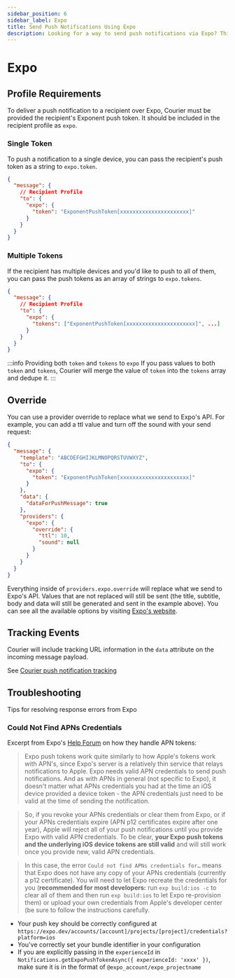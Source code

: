 ```yaml
---
sidebar_position: 6
sidebar_label: Expo
title: Send Push Notifications Using Expo
description: Looking for a way to send push notifications via Expo? This step-by-step tutorial will show you how to integrate Expo's API the easy way.
---
```


# Expo

## Profile Requirements

To deliver a push notification to a recipient over Expo, Courier must be provided the recipient's Exponent push token. It should be included in the recipient profile as `expo`.

### Single Token

To push a notification to a single device, you can pass the recipient's push token as a string to `expo.token`.

```json title=JSON
{
  "message": {
    // Recipient Profile
    "to": {
      "expo": {
        "token": "ExponentPushToken[xxxxxxxxxxxxxxxxxxxxxx]"
      }
    }
  }
}
```

### Multiple Tokens

If the recipient has multiple devices and you'd like to push to all of them, you can pass the push tokens as an array of strings to `expo.tokens`.

```json title=JSON
{
  "message": {
    // Recipient Profile
    "to": {
      "expo": {
        "tokens": ["ExponentPushToken[xxxxxxxxxxxxxxxxxxxxxx]", ...]
      }
    }
  }
}
```

:::info Providing both `token` and `tokens` to `expo`
If you pass values to both `token` and `tokens`, Courier will merge the value of `token` into the `tokens` array and dedupe it.
:::

## Override

You can use a provider override to replace what we send to Expo's API. For example, you can add a ttl value and turn off the sound with your send request:

```json title=JSON
{
  "message": {
    "template": "ABCDEFGHIJKLMNOPQRSTUVWXYZ",
    "to": {
      "expo": {
        "token": "ExponentPushToken[xxxxxxxxxxxxxxxxxxxxxx]"
      }
    },
    "data": {
      "dataForPushMessage": true
    },
    "providers": {
      "expo": {
        "override": {
          "ttl": 10,
          "sound": null
        }
      }
    }
  }
}
```

Everything inside of `providers.expo.override` will replace what we send to Expo's API. Values that are not replaced will still be sent (the title, subtitle, body and data will still be generated and sent in the example above). You can see all the available options by visiting [Expo's website](https://docs.expo.io/versions/v35.0.0/guides/push-notifications/#message-format).

## Tracking Events

Courier will include tracking URL information in the `data` attribute on the incoming message payload.

See [Courier push notification tracking](../push/intro.mdx#tracking)

## Troubleshooting

Tips for resolving response errors from Expo 

### Could Not Find APNs Credentials

Excerpt from Expo's [Help Forum](https://forums.expo.dev/t/push-notification-error-could-not-find-apns-credentials-for-standalone-app/6955) on how they handle APN tokens:

>Expo push tokens work quite similarly to how Apple's tokens work with APN's, since Expo's server is a relatively thin service that relays notifications to Apple. Expo needs valid APN credentials to send push notifications. And as with APNs in general (not specific to Expo), it doesn't matter what APNs credentials you had at the time an iOS device provided a device token - the APN credentials just need to be valid at the time of sending the notification.

>So, if you revoke your APNs credentials or clear them from Expo, or if your APNs credentials expire (APN p12 certificates expire after one year), Apple will reject all of your push notifications until you provide Expo with valid APN credentials. To be clear, **your Expo push tokens and the underlying iOS device tokens are still valid** and will still work once you provide new, valid APN credentials.

>In this case, the error `Could not find APNs credentials for…` means that Expo does not have any copy of your APNs credentials (currently a p12 certificate). You will need to let Expo recreate the credentials for you (**recommended for most developers:** run `exp build:ios -c` to clear all of them and then run `exp build:ios` to let Expo re-provision them) or upload your own credentials from Apple's developer center (be sure to follow the instructions carefully.

- Your push key should be correctly configured at `https://expo.dev/accounts/[account]/projects/[project]/credentials?platform=ios`
- You've correctly set your bundle identifier in your configuration
- If you are explicitly passing in the `experienceId` in `Notifications.getExpoPushTokenAsync({ experienceId: 'xxxx' })`, make sure it is in the format of `@expo_account/expo_projectname`